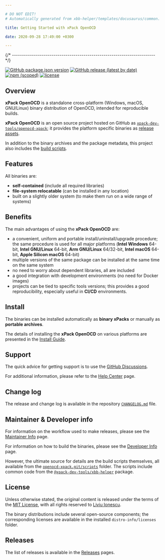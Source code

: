 ```yaml
---

# DO NOT EDIT!
# Automatically generated from xbb-helper/templates/docusaurus/common.

title: Getting Started with xPack OpenOCD

date: 2020-09-28 17:49:00 +0300

---
```



{/* ------------------------------------------------------------------------ */}

[![GitHub package.json version](https://img.shields.io/github/package-json/v/xpack-dev-tools/openocd-xpack)](https://github.com/xpack-dev-tools/openocd-xpack/blob/xpack/package.json)
[![GitHub release (latest by date)](https://img.shields.io/github/v/release/xpack-dev-tools/openocd-xpack)](https://github.com/xpack-dev-tools/openocd-xpack/releases/)
[![npm (scoped)](https://img.shields.io/npm/v/@xpack-dev-tools/openocd.svg?color=blue)](https://www.npmjs.com/package/@xpack-dev-tools/openocd/)
[![license](https://img.shields.io/github/license/xpack-dev-tools/openocd-xpack)](https://github.com/xpack-dev-tools/openocd-xpack/blob/xpack/LICENSE)

## Overview

**xPack OpenOCD** is a standalone cross-platform (Windows, macOS, GNU/Linux)
binary distribution of OpenOCD,
intended for reproducible builds.

<Overview/>

**xPack OpenOCD** is an open source project hosted on GitHub as
[`xpack-dev-tools/openocd-xpack`](https://github.com/xpack-dev-tools/openocd-xpack);
it provides the platform specific binaries as
[release assets](https://github.com/xpack-dev-tools/openocd-xpack/releases).

In addition to the binary archives and the package metadata,
this project also includes the
[build scripts](https://github.com/xpack-dev-tools/openocd-xpack/tree/xpack/scripts).

<UpgradeNotice/>

## Features

All binaries are:

- **self-contained** (include all required libraries)
- **file-system relocatable** (can be installed in any location)
- built on a slightly older system (to make them run on a wide range of systems)

## Benefits

The main advantages of using the **xPack OpenOCD** are:

- a convenient, uniform and portable install/uninstall/upgrade procedure;
  the same procedure is used for all major
  platforms (**Intel Windows** 64-bit,
  **Intel GNU/Linux** 64-bit,
  **Arm GNU/Linux** 64/32-bit,
  **Intel macOS** 64-bit,
  **Apple Silicon macOS** 64-bit)
- multiple versions of the same package can be installed at the same time on
  the same system
- no need to worry about dependent libraries, all are included
- a good integration with development environments (no need for Docker images)
- projects can be tied to specific tools versions; this provides a good
  reproducibility, especially useful in **CI/CD** environments.

<Compatibility/>

## Install

The binaries can be installed automatically as **binary xPacks** or manually as
**portable archives**.

The details of installing the **xPack OpenOCD** on various platforms are
presented in the
[Install Guide](/docs/install/).

<Documentation/>

<ReleaseSchedule/>

## Support

The quick advice for getting support is to use the
[GitHub Discussions](https://github.com/xpack-dev-tools/openocd-xpack/discussions/).

For additional information, please refer to the
[Help Center](/docs/support/) page.

## Change log

The release and change log is available in the repository
[`CHANGELOG.md`](https://github.com/xpack-dev-tools/openocd-xpack/blob/xpack/CHANGELOG.md) file.

## Maintainer & Developer info

For information on the workflow used to make releases, please see the
[Maintainer Info](/docs/maintainer-info/) page.

For information on how to build the binaries, please see the
[Developer Info](/docs/developer-info/) page.

However, the ultimate source for details are the build scripts themselves,
all available from the
[`openocd-xpack.git/scripts`](https://github.com/xpack-dev-tools/openocd-xpack/tree/xpack/scripts/)
folder. The scripts include common code from the [`@xpack-dev-tools/xbb-helper`](https://github.com/xpack-dev-tools/xbb-helper-xpack) package.

## License

Unless otherwise stated, the original content is released under the terms of the
[MIT License](https://opensource.org/licenses/mit/),
with all rights reserved to
[Liviu Ionescu](https://github.com/ilg-ul).

The binary distributions include several open-source components; the
corresponding licenses are available in the installed
`distro-info/licenses` folder.

## Releases

The list of releases is available in the [Releases](/docs/releases/) pages.
